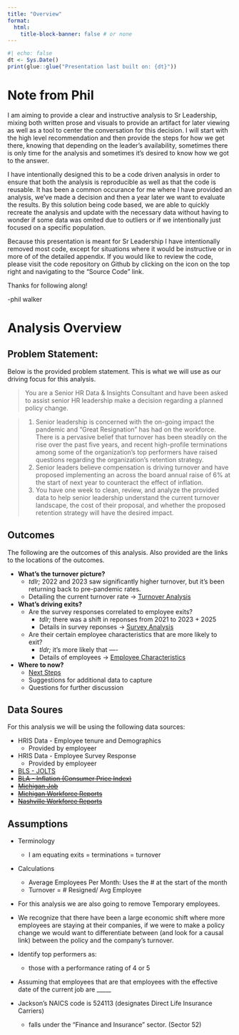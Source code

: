 ```yaml
---
title: "Overview"
format:
  html:
    title-block-banner: false # or none
---
```


```r
#| echo: false
dt <- Sys.Date()
print(glue::glue("Presentation last built on: {dt}"))
```

# Note from Phil

I am aiming to provide a clear and instructive analysis to Sr Leadership, mixing both written prose and visuals to provide an artifact for later viewing as well as a tool to center the conversation for this decision. I will start with the high level recommendation and then provide the steps for how we get there, knowing that depending on the leader's availability, sometimes there is only time for the analysis and sometimes it's desired to know how we got to the answer.

I have intentionally designed this to be a code driven analysis in order to ensure that both the analysis is reproducible as well as that the code is reusable. It has been a common occurance for me where I have provided an analysis, we've made a decision and then a year later we want to evaluate the results. By this solution being code based, we are able to quickly recreate the analysis and update with the necessary data without having to wonder if some data was omited due to outliers or if we intentionally just focused on a specific population.

Because this presentation is meant for Sr Leadership I have intentionally removed most code, except for situations where it would be instructive or in more of of the detailed appendix. If you would like to review the code, please visit the code repository on Github by clicking on the icon on the top right and navigating to the "Source Code" link.

Thanks for following along!

-phil walker

# Analysis Overview

::: panel-tabset
## Problem Statement:

Below is the provided problem statement. This is what we will use as our driving focus for this analysis.

> You are a Senior HR Data & Insights Consultant and have been asked to assist senior HR leadership make a decision regarding a planned policy change.

> 1.  Senior leadership is concerned with the on-going impact the pandemic and “Great Resignation” has had on the workforce. There is a pervasive belief that turnover has been steadily on the rise over the past five years, and recent high-profile terminations among some of the organization’s top performers have raised questions regarding the organization’s retention strategy.
> 2.  Senior leaders believe compensation is driving turnover and have proposed implementing an across the board annual raise of 6% at the start of next year to counteract the effect of inflation.
> 3.  You have one week to clean, review, and analyze the provided data to help senior leadership understand the current turnover landscape, the cost of their proposal, and whether the proposed retention strategy will have the desired impact.

## Outcomes

The following are the outcomes of this analysis. Also provided are the links to the locations of the outcomes.

-   **What's the turnover picture?**
    -   *tdlr;* 2022 and 2023 saw significantly higher turnover, but it's been returning back to pre-pandemic rates.
    -   Detailing the current turnover rate -\> [Turnover Analysis](turnover.qmd#exit-trend)
-   **What's driving exits?**
    -   Are the survey responses correlated to employee exits?
        -   *tdlr;* there was a shift in reponses from 2021 to 2023 + 2025
        -   Details in survey reponses -\> [Survey Analysis](survey.qmd#overall-response)
    -   Are their certain employee characteristics that are more likely to exit?
        -   *tldr;* it's more likely that ----
        -   Details of employees -\> [Employee Characteristics](employee-char.qmd#overall-response)
-   **Where to now?**
    -   [Next Steps](next-steps.qmd)
    -   Suggestions for additional data to capture
    -   Questions for further discussion

## Data Soures

For this analysis we will be using the following data sources:

-   HRIS Data - Employee tenure and Demographics
    -   Provided by employeer
-   HRIS Data - Employee Survey Response
    -   Provided by employeer
-   [BLS - JOLTS](https://www.bls.gov/jlt/)
-   [~~BLA - Inflation (Consumer Price Index)~~](https://www.bls.gov/cpi/)
-   [~~Michigan Job~~](https://www.milmi.org/)
-   [~~Michigan Workforce Reports~~](https://www.michigan.gov/mdcs/quick-links/workforcereports)
-   [~~Nashville Workforce Reports~~](https://www.bls.gov/eag/eag.tn_nashville_msa.htm)

## Assumptions

- Terminology
    * I am equating exits = terminations = turnover 

-   Calculations
    -   Average Employees Per Month: Uses the \# at the start of the month
    -   Turnover = \# Resigned/ Avg Employee

-   For this analysis we are also going to remove Temporary employees.

-   We recognize that there have been a large economic shift where more employees are staying at their companies, if we were to make a policy change we would want to differentiate between (and look for a causal link) between the policy and the company's turnover.

-   Identify top performers as:

    -   those with a performance rating of 4 or 5

-   Assuming that employees that are that employees with the effective date of the current job are \_\_\_\_\_

-   Jackson's NAICS code is 524113 (designates Direct Life Insurance Carriers)

    -   falls under the "Finance and Insurance" sector. (Sector 52)
:::